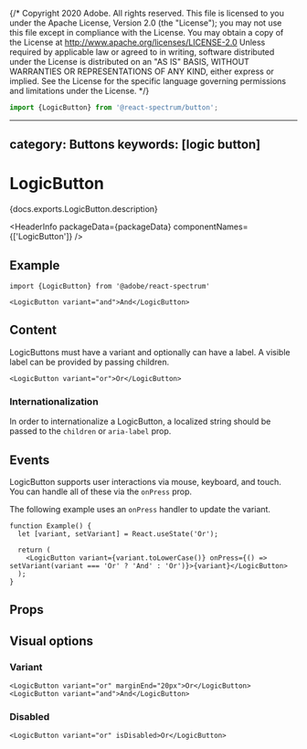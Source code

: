 {/* Copyright 2020 Adobe. All rights reserved.
This file is licensed to you under the Apache License, Version 2.0 (the "License");
you may not use this file except in compliance with the License. You may obtain a copy
of the License at http://www.apache.org/licenses/LICENSE-2.0
Unless required by applicable law or agreed to in writing, software distributed under
the License is distributed on an "AS IS" BASIS, WITHOUT WARRANTIES OR REPRESENTATIONS
OF ANY KIND, either express or implied. See the License for the specific language
governing permissions and limitations under the License. */}



```jsx import
import {LogicButton} from '@react-spectrum/button';
```

---
category: Buttons
keywords: [logic button]
---

# LogicButton

<PageDescription>{docs.exports.LogicButton.description}</PageDescription>

<HeaderInfo
  packageData={packageData}
  componentNames={['LogicButton']} />

## Example

```tsx example sandpack=true
import {LogicButton} from '@adobe/react-spectrum'

<LogicButton variant="and">And</LogicButton>
```

## Content

LogicButtons must have a variant and optionally can have a label.
A visible label can be provided by passing children.

```tsx example
<LogicButton variant="or">Or</LogicButton>
```

### Internationalization

In order to internationalize a LogicButton, a localized string should be passed to the `children` or `aria-label` prop.

## Events

LogicButton supports user interactions via mouse, keyboard, and touch. You can handle all of these via the `onPress` prop.

The following example uses an `onPress` handler to update the variant.

```tsx example
function Example() {
  let [variant, setVariant] = React.useState('Or');

  return (
    <LogicButton variant={variant.toLowerCase()} onPress={() => setVariant(variant === 'Or' ? 'And' : 'Or')}>{variant}</LogicButton>
  );
}
```

## Props

<PropTable component={docs.exports.LogicButton} links={docs.links} />

## Visual options

### Variant

```tsx example
<LogicButton variant="or" marginEnd="20px">Or</LogicButton>
<LogicButton variant="and">And</LogicButton>
```

### Disabled

```tsx example
<LogicButton variant="or" isDisabled>Or</LogicButton>
```
